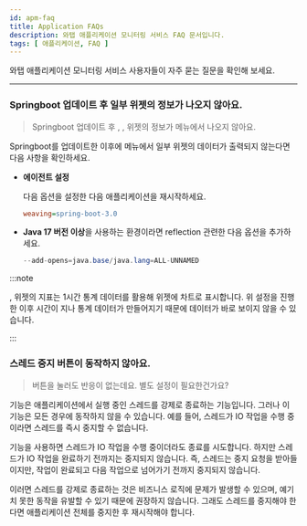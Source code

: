 ```yaml
---
id: apm-faq
title: Application FAQs
description: 와탭 애플리케이션 모니터링 서비스 FAQ 문서입니다.
tags: [ 애플리케이션, FAQ ]
---
```


와탭 애플리케이션 모니터링 서비스 사용자들이 자주 묻는 질문을 확인해 보세요. 

---

<div className='faqs'>

### Springboot 업데이트 후 일부 위젯의 정보가 나오지 않아요.

> Springboot 업데이트 후 <Cmdname sid="AA005" className="uitext" />, <Cmdname sid="today_user" className="uitext" />, <Cmdname sid="today_tps" className="uitext" /> 위젯의 정보가 <Cmdname sid="side_appDashboard" className="uitext" /> 메뉴에서 나오지 않아요.

Springboot를 업데이트한 이후에 <Cmdname sid="side_appDashboard" className="uitext" /> 메뉴에서 일부 위젯의 데이터가 출력되지 않는다면 다음 사항을 확인하세요.

* **에이전트 설정**

  다음 옵션을 설정한 다음 애플리케이션을 재시작하세요.

  ```ini title="whatap.conf"
  weaving=spring-boot-3.0
  ```

* **Java 17 버전 이상**을 사용하는 환경이라면 reflection 관련한 다음 옵션을 추가하세요.

  ```java
  --add-opens=java.base/java.lang=ALL-UNNAMED
  ```

:::note

<Cmdname sid="today_user" className="uitext" />, <Cmdname sid="today_tps" className="uitext" /> 위젯의 지표는 1시간 통계 데이터를 활용해 위젯에 차트로 표시합니다. 위 설정을 진행한 이후 시간이 지나 통계 데이터가 만들어지기 때문에 데이터가 바로 보이지 않을 수 있습니다.

:::

### 스레드 중지 버튼이 동작하지 않아요.

> <Cmdname sid="stop_thread" className="uitext" /> 버튼을 눌러도 반응이 없는데요. 별도 설정이 필요한건가요?

<Cmdname sid="stop_thread" className="uitext" /> 기능은 애플리케이션에서 실행 중인 스레드를 강제로 종료하는 기능입니다. 그러나 이 기능은 모든 경우에 동작하지 않을 수 있습니다. 예를 들어, 스레드가 IO 작업을 수행 중이라면 스레드를 즉시 중지할 수 없습니다.

<Cmdname sid="stop_thread" className="uitext" /> 기능을 사용하면 스레드가 IO 작업을 수행 중이더라도 종료를 시도합니다. 하지만 스레드가 IO 작업을 완료하기 전까지는 중지되지 않습니다. 즉, 스레드는 중지 요청을 받아들이지만, 작업이 완료되고 다음 작업으로 넘어가기 전까지 중지되지 않습니다.

이러면 스레드를 강제로 종료하는 것은 비즈니스 로직에 문제가 발생할 수 있으며, 예기치 못한 동작을 유발할 수 있기 때문에 권장하지 않습니다. 그래도 스레드를 중지해야 한다면 애플리케이션 전체를 중지한 후 재시작해야 합니다.

</div>